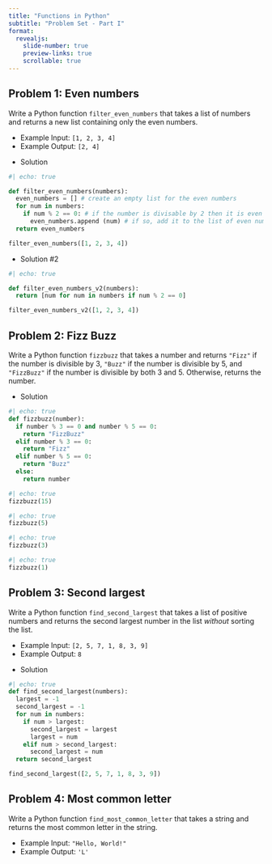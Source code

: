 ```yaml
---
title: "Functions in Python"
subtitle: "Problem Set - Part I"
format:
  revealjs:
    slide-number: true
    preview-links: true
    scrollable: true
---
```


## Problem 1: Even numbers

Write a Python function `filter_even_numbers` that takes a list of numbers and returns a new list containing only the even numbers.

- Example Input: `[1, 2, 3, 4]`
- Example Output: `[2, 4]`

::: {.fragment}

- Solution

```python
#| echo: true

def filter_even_numbers(numbers):
  even_numbers = [] # create an empty list for the even numbers
  for num in numbers:
    if num % 2 == 0: # if the number is divisable by 2 then it is even
      even_numbers.append (num) # if so, add it to the list of even numbers
  return even_numbers

filter_even_numbers([1, 2, 3, 4])
```

:::

::: {.fragment}

- Solution #2

```python
#| echo: true

def filter_even_numbers_v2(numbers):
  return [num for num in numbers if num % 2 == 0]

filter_even_numbers_v2([1, 2, 3, 4])
```

:::


## Problem 2: Fizz Buzz

Write a Python function `fizzbuzz` that takes a number and returns `"Fizz"` if the number is divisible by 3, `"Buzz"` if the number is divisible by 5, and `"FizzBuzz"` if the number is divisible by both 3 and 5. Otherwise, returns the number.

::: {.fragment}

- Solution

```python
#| echo: true
def fizzbuzz(number):
  if number % 3 == 0 and number % 5 == 0:
    return "FizzBuzz"
  elif number % 3 == 0:
    return "Fizz"
  elif number % 5 == 0:
    return "Buzz"
  else:
    return number
```

:::

::: {.fragment}

```python
#| echo: true
fizzbuzz(15)
```

:::

::: {.fragment}

```python
#| echo: true
fizzbuzz(5)
```

:::

::: {.fragment}

```python
#| echo: true
fizzbuzz(3)
```

:::

::: {.fragment}

```python
#| echo: true
fizzbuzz(1)
```

:::

## Problem 3: Second largest

Write a Python function `find_second_largest` that takes a list of positive numbers and returns the second largest number in the list *without* sorting the list.

- Example Input: `[2, 5, 7, 1, 8, 3, 9]`
- Example Output: `8`

::: {.fragment}

- Solution

```python
#| echo: true
def find_second_largest(numbers):
  largest = -1
  second_largest = -1
  for num in numbers:
    if num > largest:
      second_largest = largest
      largest = num
    elif num > second_largest:
      second_largest = num
  return second_largest

find_second_largest([2, 5, 7, 1, 8, 3, 9])
```

:::

## Problem 4: Most common letter

Write a Python function `find_most_common_letter` that takes a string and returns the most common letter in the string.

- Example Input: `"Hello, World!"`
- Example Output: `'L'`

